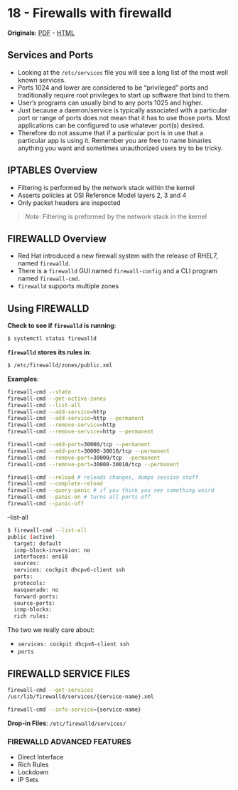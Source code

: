 # 18 - Firewalls with firewalld {#unit-18}

<!-- __Screencast__: 18-firewalls.webm or 18-firewalls.mp4 -->

<!-- __REFERENCES__ -->

<!-- - LaUSAH - Section 27.8 Firewalls -->
<!-- - RHEL7 Security Guide, Chapter 5, Using Firewalls -->

__Originals__: [PDF](18/Firewalls with firewalld.pdf) - [HTML](18/firewalls-and-firewalld.html)

## Services and Ports

- Looking at the `/etc/services` file you will see a long list of the most well known services.
- Ports 1024 and lower are considered to be "privileged" ports and traditionally require root privileges to start up software that bind to them.
- User's programs can usually bind to any ports 1025 and higher.
- Just because a daemon/service is typically associated with a particular port or range of ports does not mean that it has to use those ports. Most applications can be configured to use whatever port(s) desired.
- Therefore do not assume that if a particular port is in use that a particular app is using it. Remember you are free to name binaries anything you want and sometimes unauthorized users try to be tricky.

## IPTABLES Overview

- Filtering is performed by the network stack within the kernel
- Asserts policies at OSI Reference Model layers 2, 3 and 4
- Only packet headers are inspected

> _Note_: Filtering is preformed by the network stack in the kernel

## FIREWALLD Overview

- Red Hat introduced a new firewall system with the release of RHEL7, named `firewalld`.
- There is a `firewalld` GUI named `firewall-config` and a CLI program named `firewall-cmd`.
- `firewalld` supports multiple zones

## Using FIREWALLD

__Check to see if `firewalld` is running__:

```bash
$ systemctl status firewalld
```

__`firewalld` stores its rules in__: 

```bash
$ /etc/firewalld/zones/public.xml
```

__Examples__:

```bash
firewall-cmd --state
firewall-cmd --get-active-zones
firewall-cmd --list-all
firewall-cmd --add-service=http
firewall-cmd --add-service=http --permanent
firewall-cmd --remove-service=http
firewall-cmd --remove-service=http --permanent

firewall-cmd --add-port=30000/tcp --permanent
firewall-cmd --add-port=30000-30010/tcp --permanent
firewall-cmd --remove-port=30000/tcp --permanent
firewall-cmd --remove-port=30000-30010/tcp --permanent

firewall-cmd --reload # reloads changes, dumps session stuff
firewall-cmd --complete-reload
firewall-cmd --query-panic # if you think you see something weird
firewall-cmd --panic-on # turns all ports off
firewall-cmd --panic-off
```

--list-all

```bash
$ firewall-cmd --list-all
public (active)
  target: default
  icmp-block-inversion: no
  interfaces: ens18
  sources: 
  services: cockpit dhcpv6-client ssh
  ports: 
  protocols: 
  masquerade: no
  forward-ports: 
  source-ports: 
  icmp-blocks: 
  rich rules: 
```

The two we really care about:

- `services: cockpit dhcpv6-client ssh`
- `ports`



## FIREWALLD SERVICE FILES

```bash
firewall-cmd --get-services
/usr/lib/firewalld/services/{service-name}.xml

firewall-cmd --info-service={service-name}
```

__Drop-in Files__: `/etc/firewalld/services/`

### FIREWALLD ADVANCED FEATURES

- Direct Interface
- Rich Rules
- Lockdown
- IP Sets

